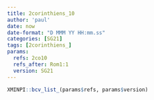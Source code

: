 ```yaml
---
title: 2corinthiens_10
author: 'paul'
date: now
date-format: "D MMM YY HH:mm.ss"
categories: [SG21]
tags: [2corinthiens_]
params:
  refs: 2co10
  refs_after: Rom1:1
  version: SG21
---
```


```r
XMINPI::bcv_list_(params$refs, params$version)
```

